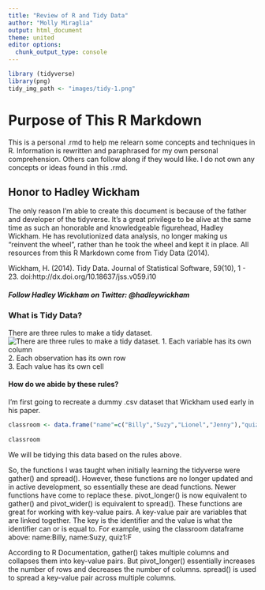 ```yaml
---
title: "Review of R and Tidy Data"
author: "Molly Miraglia"
output: html_document
theme: united
editor options:
  chunk_output_type: console
---
```


```r
library (tidyverse)
library(png)
tidy_img_path <- "images/tidy-1.png"
```

# Purpose of This R Markdown
This is a personal .rmd to help me relearn some concepts and techniques in R. Information is rewritten and paraphrased for my own personal comprehension. Others can follow along if they would like. I do not own any concepts or ideas found in this .rmd.

## Honor to Hadley Wickham
The only reason I'm able to create this document is because of the father and developer of the tidyverse. It's a great privilege to be alive at the same time as such an honorable and knowledgeable figurehead, Hadley Wickham. He has revolutionized data analysis, no longer making us "reinvent the wheel", rather than he took the wheel and kept it in place. All resources from this R Markdown come from Tidy Data (2014).

Wickham, H. (2014). Tidy Data. Journal of Statistical Software, 59(10), 1 - 23. doi:http://dx.doi.org/10.18637/jss.v059.i10

##### Follow Hadley Wickham on Twitter: @hadleywickham

### What is Tidy Data?

There are three rules to make a tidy dataset.
![There are three rules to make a tidy dataset.](images/tidy-1.png)
1. Each variable has its own column  
2. Each observation has its own row  
3. Each value has its own cell

#### How do we abide by these rules?

I'm first going to recreate a dummy .csv dataset that Wickham used early in his paper. 

```r
classroom <- data.frame("name"=c("Billy","Suzy","Lionel","Jenny"),"quiz1"=c(NA,"F","B","A"),"quiz2"=c("D",NA,"C","A"),"test1"=c("C",NA,"B","B"))
                                                  
classroom
```
We will be tidying this data based on the rules above.  

So, the functions I was taught when initially learning the tidyverse were gather() and spread(). However, these functions are no longer updated and in active development, so essentially these are dead functions. Newer functions have come to replace these. pivot_longer() is now equivalent to gather() and pivot_wider() is equivalent to spread(). These functions are great for working with key-value pairs. A key-value pair are variables that are linked together. The key is the identifier and the value is what the identifier can or is equal to. For example, using the classroom dataframe above: name:Billy, name:Suzy, quiz1:F  


According to R Documentation, gather() takes multiple columns and collapses them into key-value pairs. But pivot_longer() essentially increases the number of rows and decreases the number of columns. spread() is used to spread a key-value pair across multiple columns. 
